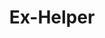 ---
name: Pomona Carrington Hoekstra
profile_image: pfp.png
handle: theta
links:
  - name: website
    url: https://pcarr.in/
role: member
title: Ex-Helper
---